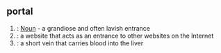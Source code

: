 ==portal==
# : [[Noun]] - a grandiose and often lavish entrance
# : a website that acts as an entrance to other websites on the Internet
# : a short vein that carries blood into the liver